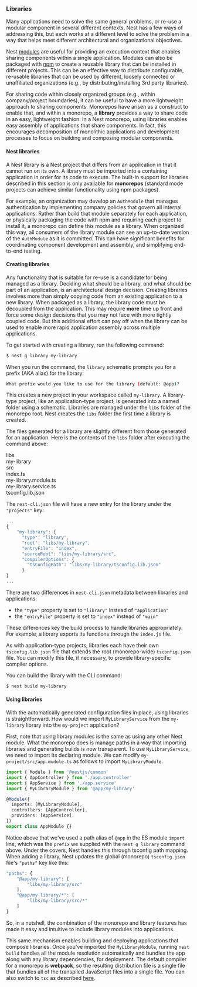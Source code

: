 ### Libraries

Many applications need to solve the same general problems, or re-use a modular component in several different contexts. Nest has a few ways of addressing this, but each works at a different level to solve the problem in a way that helps meet different architectural and organizational objectives.

Nest [modules](/modules) are useful for providing an execution context that enables sharing components within a single application. Modules can also be packaged with [npm](https://npmjs.com) to create a reusable library that can be installed in different projects. This can be an effective way to distribute configurable, re-usable libraries that can be used by different, loosely connected or unaffiliated organizations (e.g., by distributing/installing 3rd party libraries).

For sharing code within closely organized groups (e.g., within company/project boundaries), it can be useful to have a more lightweight approach to sharing components. Monorepos have arisen as a construct to enable that, and within a monorepo, a **library** provides a way to share code in an easy, lightweight fashion. In a Nest monorepo, using libraries enables easy assembly of applications that share components. In fact, this encourages decomposition of monolithic applications and development processes to focus on building and composing modular components.

#### Nest libraries

A Nest library is a Nest project that differs from an application in that it cannot run on its own. A library must be imported into a containing application in order for its code to execute. The built-in support for libraries described in this section is only available for **monorepos** (standard mode projects can achieve similar functionality using npm packages).

For example, an organization may develop an `AuthModule` that manages authentication by implementing company policies that govern all internal applications. Rather than build that module separately for each application, or physically packaging the code with npm and requiring each project to install it, a monorepo can define this module as a library. When organized this way, all consumers of the library module can see an up-to-date version of the `AuthModule` as it is committed. This can have significant benefits for coordinating component development and assembly, and simplifying end-to-end testing.

#### Creating libraries

Any functionality that is suitable for re-use is a candidate for being managed as a library. Deciding what should be a library, and what should be part of an application, is an architectural design decision. Creating libraries involves more than simply copying code from an existing application to a new library. When packaged as a library, the library code must be decoupled from the application. This may require **more** time up front and force some design decisions that you may not face with more tightly coupled code. But this additional effort can pay off when the library can be used to enable more rapid application assembly across multiple applications.

To get started with creating a library, run the following command:

```bash
$ nest g library my-library
```

When you run the command, the `library` schematic prompts you for a prefix (AKA alias) for the library:

```bash
What prefix would you like to use for the library (default: @app)?
```

This creates a new project in your workspace called `my-library`.
A library-type project, like an application-type project, is generated into a named folder using a schematic. Libraries are managed under the `libs` folder of the monorepo root. Nest creates the `libs` folder the first time a library is created.

The files generated for a library are slightly different from those generated for an application. Here is the contents of the `libs` folder after executing the command above:

<div class="file-tree">
  <div class="item">libs</div>
  <div class="children">
    <div class="item">my-library</div>
    <div class="children">
      <div class="item">src</div>
      <div class="children">
        <div class="item">index.ts</div>
        <div class="item">my-library.module.ts</div>
        <div class="item">my-library.service.ts</div>
      </div>
      <div class="item">tsconfig.lib.json</div>
    </div>
  </div>
</div>

The `nest-cli.json` file will have a new entry for the library under the `"projects"` key:

```javascript
...
{
    "my-library": {
      "type": "library",
      "root": "libs/my-library",
      "entryFile": "index",
      "sourceRoot": "libs/my-library/src",
      "compilerOptions": {
        "tsConfigPath": "libs/my-library/tsconfig.lib.json"
      }
}
...
```

There are two differences in `nest-cli.json` metadata between libraries and applications:

- the `"type"` property is set to `"library"` instead of `"application"`
- the `"entryFile"` property is set to `"index"` instead of `"main"`

These differences key the build process to handle libraries appropriately. For example, a library exports its functions through the `index.js` file.

As with application-type projects, libraries each have their own `tsconfig.lib.json` file that extends the root (monorepo-wide) `tsconfig.json` file. You can modify this file, if necessary, to provide library-specific compiler options.

You can build the library with the CLI command:

```bash
$ nest build my-library
```

#### Using libraries

With the automatically generated configuration files in place, using libraries is straightforward. How would we import `MyLibraryService` from the `my-library` library into the `my-project` application?

First, note that using library modules is the same as using any other Nest module. What the monorepo does is manage paths in a way that importing libraries and generating builds is now transparent. To use `MyLibraryService`, we need to import its declaring module. We can modify `my-project/src/app.module.ts` as follows to import `MyLibraryModule`.

```typescript
import { Module } from '@nestjs/common'
import { AppController } from './app.controller'
import { AppService } from './app.service'
import { MyLibraryModule } from '@app/my-library'

@Module({
  imports: [MyLibraryModule],
  controllers: [AppController],
  providers: [AppService],
})
export class AppModule {}
```

Notice above that we've used a path alias of `@app` in the ES module `import` line, which was the `prefix` we supplied with the `nest g library` command above. Under the covers, Nest handles this through tsconfig path mapping. When adding a library, Nest updates the global (monorepo) `tsconfig.json` file's `"paths"` key like this:

```javascript
"paths": {
    "@app/my-library": [
        "libs/my-library/src"
    ],
    "@app/my-library/*": [
        "libs/my-library/src/*"
    ]
}
```

So, in a nutshell, the combination of the monorepo and library features has made it easy and intuitive to include library modules into applications.

This same mechanism enables building and deploying applications that compose libraries. Once you've imported the `MyLibraryModule`, running `nest build` handles all the module resolution automatically and bundles the app along with any library dependencies, for deployment. The default compiler for a monorepo is **webpack**, so the resulting distribution file is a single file that bundles all of the transpiled JavaScript files into a single file. You can also switch to `tsc` as described <a href="https://docs.nestjs.com/cli/monorepo#global-compiler-options">here</a>.
